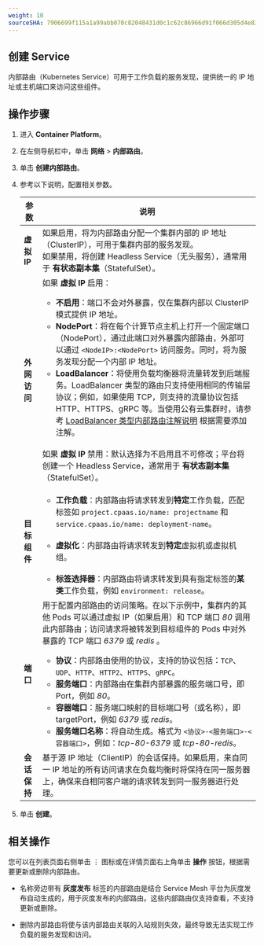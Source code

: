 ```yaml
---
weight: 10
sourceSHA: 7906699f115a1a99abb070c82048431d0c1c62c86966d91f066d305d4e833b72
---
```


## 创建 Service

内部路由（Kubernetes Service）可用于工作负载的服务发现，提供统一的 IP 地址或主机端口来访问这些组件。

## 操作步骤

1. 进入 **Container Platform**。

2. 在左侧导航栏中，单击 **网络** > **内部路由**。

3. 单击 **创建内部路由**。

4. 参考以下说明，配置相关参数。

   | 参数                | 说明                                                                                                                                                                                                                                                                                                                                                                                                                                                                                                                                                                                                                                                                                                                                                                                                                                                                                                                                                                                                                                                                                      |
   | ------------------ | ----------------------------------------------------------------------------------------------------------------------------------------------------------------------------------------------------------------------------------------------------------------------------------------------------------------------------------------------------------------------------------------------------------------------------------------------------------------------------------------------------------------------------------------------------------------------------------------------------------------------------------------------------------------------------------------------------------------------------------------------------------------------------------------------------------------------------------------------------------------------------------------------------------------------------------------------------------------------------------------------------------------------------------------------------------------------------------- |
   | **虚拟 IP**        | 如果启用，将为内部路由分配一个集群内部的 IP 地址（ClusterIP），可用于集群内部的服务发现。<br />如果禁用，将创建 Headless Service（无头服务），通常用于 **有状态副本集**（StatefulSet）。                                                                                                                                                                                                                                                                                                                                                                                                                                                                                                                                                                                                                                                                                                                                                                                                                  |
   | **外网访问**       | 如果 **虚拟 IP** 启用：<ul><li>**不启用**：端口不会对外暴露，仅在集群内部以 ClusterIP 模式提供 IP 地址。</li><li>**NodePort**：将在每个计算节点主机上打开一个固定端口（NodePort），通过此端口对外暴露内部路由，外部可以通过 `<NodeIP>:<NodePort>` 访问服务。同时，将为服务发现分配一个内部 IP 地址。</li><li>**LoadBalancer**：将使用负载均衡器将流量转发到后端服务。LoadBalancer 类型的路由只支持使用相同的传输层协议；例如，如果使用 TCP，则支持的流量协议包括 HTTP、HTTPS、gRPC 等。当使用公有云集群时，请参考 [LoadBalancer 类型内部路由注解说明](./annotation.mdx) 根据需要添加注解。</li></ul><br />如果 **虚拟 IP** 禁用：默认选择为不启用且不可修改；平台将创建一个 Headless Service，通常用于 **有状态副本集**（StatefulSet）。 |
   | **目标组件**       | <ul><li>**工作负载**：内部路由将请求转发到**特定**工作负载，匹配标签如 `project.cpaas.io/name: projectname` 和 `service.cpaas.io/name: deployment-name`。</li><br /><li>**虚拟化**：内部路由将请求转发到**特定**虚拟机或虚拟机组。</li><br /><li>**标签选择器**：内部路由将请求转发到具有指定标签的**某类**工作负载，例如 `environment: release`。</li></ul>                                                                                                                                                                                                                                                                                                                                                                                                                                                                                                                                                      |
   | **端口**           | 用于配置内部路由的访问策略。在以下示例中，集群内的其他 Pods 可以通过虚拟 IP（如果启用）和 TCP 端口 *80* 调用此内部路由；访问请求将被转发到目标组件的 Pods 中对外暴露的 TCP 端口 *6379* 或 *redis* 。<ul><li>**协议**：内部路由使用的协议，支持的协议包括：`TCP`、`UDP`、`HTTP`、`HTTP2`、`HTTPS`、`gRPC`。</li><li>**服务端口**：内部路由在集群内部暴露的服务端口号，即 Port，例如 *80*。</li><li>**容器端口**：服务端口映射的目标端口号（或名称），即 targetPort，例如 *6379* 或 *redis*。</li><li>**服务端口名称**：将自动生成。格式为 `<协议>-<服务端口>-<容器端口>`，例如：*tcp-80-6379* 或 *tcp-80-redis*。</li></ul>                                                                                                                                             |
   | **会话保持**       | 基于源 IP 地址（ClientIP）的会话保持。如果启用，来自同一 IP 地址的所有访问请求在负载均衡时将保持在同一服务器上，确保来自相同客户端的请求转发到同一服务器进行处理。                                                                                                                                                                                                                                                                                                                                                                                                                                                                                                                                                                                                                                                                                                                                                                                                                           |

5. 单击 **创建**。

## 相关操作

您可以在列表页面右侧单击 ⋮ 图标或在详情页面右上角单击 **操作** 按钮，根据需要更新或删除内部路由。

- 名称旁边带有 **灰度发布** 标签的内部路由是结合 Service Mesh 平台为灰度发布自动生成的，用于灰度发布的内部路由。这些内部路由仅支持查看，不支持更新或删除。

- 删除内部路由将使与该内部路由关联的入站规则失效，最终导致无法实现工作负载的服务发现和访问。
